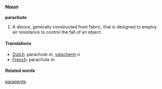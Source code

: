 ===Noun===
'''parachute'''

#A device, generally constructed from fabric, that is designed to employ air resistance to control the fall of an object.

====Translations====
*[[Dutch]]: parachute ''m'', [[valscherm]] ''n''
*[[French]]: parachute ''m''

====Related words====
[[parapente]]